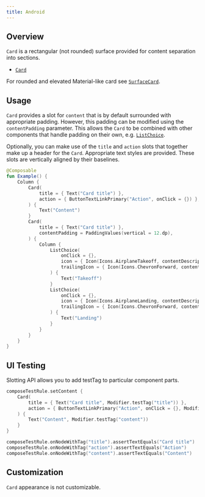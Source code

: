 ```yaml
---
title: Android
---
```


## Overview

`Card` is a rectangular (not rounded) surface provided for content separation into sections.

- [`Card`](https://kiwicom.github.io/orbit-compose/ui/kiwi.orbit.compose.ui.controls/-card.html)

For rounded and elevated Material-like card see
[`SurfaceCard`](https://kiwicom.github.io/orbit-compose/ui/kiwi.orbit.compose.ui.controls/-surface-card.html).

## Usage

`Card` provides a slot for `content` that is by default surrounded with appropriate padding.
However, this padding can be modified using the `contentPadding` parameter.
This allows the `Card` to be combined with other components that handle padding on their own, e.g.
[`ListChoice`](https://kiwicom.github.io/orbit-compose/ui/kiwi.orbit.compose.ui.controls/-list-choice.html).

Optionally, you can make use of the `title` and `action` slots that together make up a header for the `Card`.
Appropriate text styles are provided. These slots are vertically aligned by their baselines.

```kotlin
@Composable
fun Example() {
    Column {
        Card(
            title = { Text("Card title") },
            action = { ButtonTextLinkPrimary("Action", onClick = {}) },
        ) {
            Text("Content")
        }
        Card(
            title = { Text("Card title") },
            contentPadding = PaddingValues(vertical = 12.dp),
        ) {
            Column {
                ListChoice(
                    onClick = {},
                    icon = { Icon(Icons.AirplaneTakeoff, contentDescription = null) },
                    trailingIcon = { Icon(Icons.ChevronForward, contentDescription = null) },
                ) {
                    Text("Takeoff")
                }
                ListChoice(
                    onClick = {},
                    icon = { Icon(Icons.AirplaneLanding, contentDescription = null) },
                    trailingIcon = { Icon(Icons.ChevronForward, contentDescription = null) },
                ) {
                    Text("Landing")
                }
            }
        }
    }
}
```

## UI Testing

Slotting API allows you to add testTag to particular component parts.

```kotlin
composeTestRule.setContent {
    Card(
        title = { Text("Card title", Modifier.testTag("title")) },
        action = { ButtonTextLinkPrimary("Action", onClick = {}, Modifier.testTag("action")) },
    ) {
        Text("Content", Modifier.testTag("content"))
    }
}

composeTestRule.onNodeWithTag("title").assertTextEquals("Card title")
composeTestRule.onNodeWithTag("action").assertTextEquals("Action")
composeTestRule.onNodeWithTag("content").assertTextEquals("Content")
```

## Customization

`Card` appearance is not customizable.

